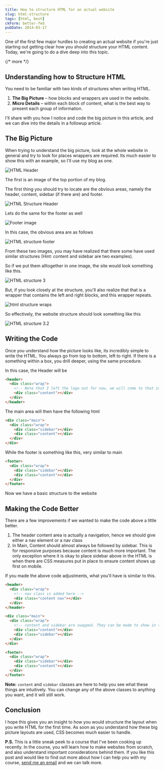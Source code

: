 ```yaml
---
title: How to structure HTML for an actual website
slug: html-structure
tags: [html, best]
ckForm: better-fed
pubDate: 2014-03-17
---
```


One of the first few major hurdles to creating an actual website if you're just starting out getting clear how you should structure your HTML content. Today, we're going to do a dive deep into this topic.

{/* more */}

## Understanding how to Structure HTML

You need to be familiar with two kinds of structures when writing HTML.

1. **The Big Picture** – how blocks and wrappers are used in the website.
2. **Micro Details** – within each block of content, what is the best way to present each group of information.

I'll share with you how I notice and code the big picture in this article, and we can dive into the details in a followup article.

## The Big Picture

When trying to understand the big picture, look at the whole website in general and try to look for places wrappers are required. Its much easier to show this with an example, so I'll use my blog as one.

![HTML Header][image-1]

The first is an image of the top portion of my blog.

The first thing you should try to locate are the obvious areas, namely the header, content, sidebar (if there are) and footer.

![HTML Structure Header][image-2]

Lets do the same for the footer as well

![Footer image][image-3]

In this case, the obvious area are as follows

![HTML structure footer][image-4]

From these two images, you may have realized that there some have used similar structures (Hint: content and sidebar are two examples).

So if we put them alltogether in one image, the site would look something like this.

![][image-5]

But, if you look closely at the structure, you'll also realize that that is a wrapper that contains the left and right blocks, and this wrapper repeats.

![html structure wraps][image-6]

So effectively, the website structure should look something like this

![HTML structure 3.2][image-7]

## Writing the Code

Once you understand how the picture looks like, its incredibly simple to write the HTML. You always go from top to bottom, left to right. If there is a something within a box, you drill deeper, using the same procedure.

In this case, the Header will be

```html
<header>
  <div class="wrap">
    <!-- Note that I left the logo out for now, we will come to that in the next article  -->
    <div class="content"></div>
  </div>
</header>
```

The main area will then have the following html

```html
<div class="main">
  <div class="wrap">
    <div class="sidebar"></div>
    <div class="content"></div>
  </div>
</div>
```

While the footer is something like this, very similar to main

```html
<footer>
  <div class="wrap">
    <div class="sidebar"></div>
    <div class="content"></div>
  </div>
</footer>
```

Now we have a basic structure to the website

## Making the Code Better

There are a few improvements if we wanted to make the code above a little better.

1. The header content area is actually a navigation, hence we should give either a nav element or a nav class
2. In Main, Content should almost always be followed by sidebar. This is for responsive purposes because content is much more important. The only exception where it is okay to place sidebar above in the HTML is when there are CSS measures put in place to ensure content shows up first on mobile.

If you made the above code adjustments, what you'll have is similar to this.

```html
<header>
  <div class="wrap">
    <!-- nav class is added here -->
    <div class="content nav"></div>
  </div>
</header>

<div class="main">
  <div class="wrap">
    <!-- content and sidebar are swapped. They can be made to show in the order above with CSS -->
    <div class="content"></div>
    <div class="sidebar"></div>
  </div>
</div>

<footer>
  <div class="wrap">
    <div class="sidebar"></div>
    <div class="content"></div>
  </div>
</footer>
```

**Note:** `content` and `sidebar` classes are here to help you see what these things are intuitively. You can change any of the above classes to anything you want, and it will still work.

## Conclusion

I hope this gives you an insight to how you would structure the layout when you write HTML for the first time. As soon as you understand how these big picture layouts are used, CSS becomes much easier to handle.

**P.S.** This is a little sneak peek to a course that I've been cooking up recently. In the course, you will learn how to make websites from scratch, and also understand important considerations behind them. If you like this post and would like to find out more about how I can help you with my course, <a href="/contact">send me an email</a> and we can talk more.

[image-1]: /images/2014/03/1.png 'HTML Header'
[image-2]: /images/2014/03/1-1.png 'HTML Structure Header'
[image-3]: /images/2014/03/2.png 'Footer image'
[image-4]: /images/2014/03/2-1.png 'HTML structure footer'
[image-5]: /images/2014/03/3.jpg 'HTML structure 3'
[image-6]: /images/2014/03/3-1.png 'html structure wraps'
[image-7]: /images/2014/03/3-2.jpg 'HTML structure 3.2'
